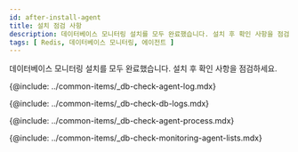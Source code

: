 ```yaml
---
id: after-install-agent
title: 설치 점검 사항
description: 데이터베이스 모니터링 설치를 모두 완료했습니다. 설치 후 확인 사항을 점검하세요.
tags: [ Redis, 데이터베이스 모니터링, 에이전트 ]
---
```


데이터베이스 모니터링 설치를 모두 완료했습니다. 설치 후 확인 사항을 점검하세요.

<!-- 에이전트 설치 점검 -->
{@include: ../common-items/_db-check-agent-log.mdx} 

<!-- 로그 확인하기 -->
{@include: ../common-items/_db-check-db-logs.mdx}

<!-- 에이전트 프로세스 확인하기 -->
{@include: ../common-items/_db-check-agent-process.mdx}

<!-- 모니터링 확인하기 -->
{@include: ../common-items/_db-check-monitoring-agent-lists.mdx}
